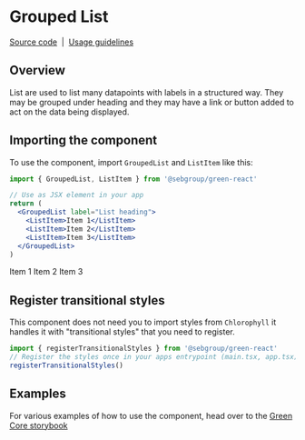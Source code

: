 
<Meta title="Components/Grouped list" component={GroupedList} />

# Grouped List

[Source code](https://github.com/seb-oss/green/tree/main/libs/react/src/lib/grouped-list)
&nbsp;|&nbsp;
[Usage guidelines](https://designlibrary.sebgroup.com/components/lists)

## Overview

List are used to list many datapoints with labels in a structured way. They may be grouped under heading and they may have a link or button added to act on the data being displayed.

## Importing the component

To use the component, import `GroupedList` and `ListItem` like this:

```jsx
import { GroupedList, ListItem } from '@sebgroup/green-react'

// Use as JSX element in your app
return (
  <GroupedList label="List heading">
    <ListItem>Item 1</ListItem>
    <ListItem>Item 2</ListItem>
    <ListItem>Item 3</ListItem>
  </GroupedList>
)
```

<Canvas>
  <GroupedList label="List heading">
    <ListItem>Item 1</ListItem>
    <ListItem>Item 2</ListItem>
    <ListItem>Item 3</ListItem>
  </GroupedList>
</Canvas>

## Register transitional styles

This component does not need you to import styles from `Chlorophyll` it handles it with "transitional styles" that you need to register.

```jsx
import { registerTransitionalStyles } from '@sebgroup/green-react'
// Register the styles once in your apps entrypoint (main.tsx, app.tsx) file
registerTransitionalStyles()
```

## Examples

For various examples of how to use the component, head over to the [Green Core storybook](https://storybook.seb.io/latest/core/?path=/story/components-grouped-list--page)
